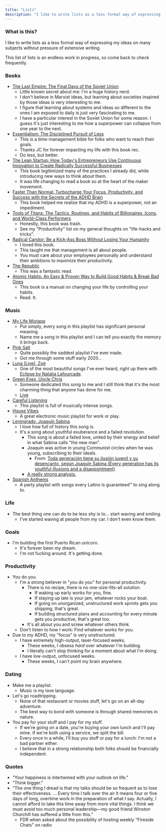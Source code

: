 ```yaml
---
title: "Lists"
description: "I like to write lists as a less formal way of expressing my ideas on many subjects."
---
```


### What is this?

I like to write lists as a less formal way of expressing my ideas on many subjects without pressure of extensive writing.

This list of lists is an endless work in progress, so come back to check frequently.

### Books 

- [The Last Empire: The Final Days of the Soviet Union](https://www.amazon.com/Last-Empire-Final-Soviet-Union/dp/0465046711)
  - Little known secret about me: I'm a huge history nerd.
  - I don't believe in Marxist ideas, but learning about societies inspired by those ideas is very interesting to me.
  - I figure that learning about systems and ideas so different to the ones I am exposed to daily is just very fascinating to me.
  - I have a particular interest in the Soviet Union for some reason. I guess it's just interesting to me how a superpower can collapse from one year to the next.
- [Essentialism: The Disciplined Pursuit of Less](https://www.amazon.com/Essentialism-Disciplined-Pursuit-Greg-McKeown/dp/0804137382)
  - This is a time-management bible for folks who want to reach their goals.
  - Thanks JC for forever impacting my life with this book rec.
  - Do less, but better.
- [The Lean Startup: How Today's Entrepreneurs Use Continuous Innovation to Create Radically Successful Businesses](https://www.amazon.com/Lean-Startup-Entrepreneurs-Continuous-Innovation/dp/0307887898#ace-g9766277718)
  - This book legitimized many of the practices I already did, while introducing new ways to think about them.
  - It was life changing to read a book so at the heart of the maker movement.
- [Faster Than Normal: Turbocharge Your Focus, Productivity, and Success with the Secrets of the ADHD Brain](https://www.amazon.com/-/es/Peter-Shankman-ebook/dp/B01NARNVTX/ref=sr_1_1?__mk_es_US=%C3%85M%C3%85%C5%BD%C3%95%C3%91&dchild=1&keywords=faster+than+normal&qid=1612375018&s=books&sr=1-1)
  - This book helped me realize that my ADHD is a superpower, not an impediment.
- [Tools of Titans: The Tactics, Routines, and Habits of Billionaires, Icons, and World-Class Performers](https://www.amazon.com/-/es/Timothy-Ferriss-ebook/dp/B01HSMRWNU/ref=sr_1_1?__mk_es_US=%C3%85M%C3%85%C5%BD%C3%95%C3%91&dchild=1&keywords=tools+of+titans&qid=1612375059&s=books&sr=1-1)
  - Honestly, this book was trash.
  - See my "Productivity" list on my general thoughts on "life-hacks and tricks".
- [Radical Candor: Be a Kick-Ass Boss Without Losing Your Humanity](https://www.amazon.com/-/es/Kim-Scott/dp/1250235375/ref=sxts_sxwds-bia-wc-rsf1_0?__mk_es_US=%C3%85M%C3%85%C5%BD%C3%95%C3%91&cv_ct_cx=radical+candor&dchild=1&keywords=radical+candor&pd_rd_i=1250235375&pd_rd_r=84ed2db2-03d2-4304-a68e-3bb2deb1c373&pd_rd_w=EPVDw&pd_rd_wg=KhxBJ&pf_rd_p=5d815bf0-8407-4925-96a4-1fe69f424373&pf_rd_r=9Q71D6STY4G1T726MQMK&psc=1&qid=1612375099&s=books&sr=1-1-526ea17f-3f73-4b50-8cd8-6acff948fa5a)
  - I loved this book.
  - This taught me that management is all about people.
  - You must care about your employees personally and understand their ambitions to maximize their productivity.
- [The Republic](https://www.amazon.com/-/es/Plato/dp/1945186275/ref=sr_1_1?__mk_es_US=%C3%85M%C3%85%C5%BD%C3%95%C3%91&dchild=1&keywords=the+republic&qid=1612375222&s=books&sr=1-1)
  - This was a fantastic read.
- [Atomic Habits: An Easy & Proven Way to Build Good Habits & Break Bad Ones](https://www.amazon.com/-/es/James-Clear/dp/0735211299/ref=sr_1_1?__mk_es_US=%C3%85M%C3%85%C5%BD%C3%95%C3%91&dchild=1&keywords=atomic+habits&qid=1612375264&s=books&sr=1-1)
  - This book is a manual on changing your life by controlling your habits.
  - Read. It.

### Music

- [My Life Mixtape](https://open.spotify.com/playlist/6Pt9dnYstk7x8NcqTZJ00V?si=zMOV0dYIRmqThhKWhCJs7Q)
  - Put simply, every song in this playlist has significant personal meaning.
  - Name me a song in this playlist and I can tell you exactly the memory it brings back.
- [Pink Salt](https://open.spotify.com/playlist/5IFuhe27O3R1SMzh9BBuax?si=uIfstiDaSMacnjJVMzvmEA)
  - Quite possibly the saddest playlist I've ever made.
  - Got me through some stuff early 2020...
- [Luna (Live), Zoé](https://open.spotify.com/track/7b3k8I1fncAzbk9PHnLkbX?si=ETfqXna-QO2OCXqvsf8ciQ)
  - One of the most beautiful songs I've ever heard, right up there with [Eclipse by Natalia Lafourcade](https://open.spotify.com/track/3gEQc4TtNyDxkwhQhLQTuw?si=my2__Lr2S6e5WfbIqHp-jw).
- [Green Eyes, Uncle Chris](https://open.spotify.com/track/31WU1s85w50W8gWzkP6Qmz?si=bUEuqSasQ_6MoRhfX-lx9w)
  - Someone dedicated this song to me and I still think that it's the most charming thing that anyone has done for me.
  - [Live](https://youtu.be/TaLyNA8qhBc)
- [Careful Listening](https://open.spotify.com/playlist/0wl0VvhexoOVYrrURGC7lo?si=nV4KcQ1FQ8ewHPhx3CyGVw)
  - This playlist is full of musically intense songs.
- [House Vibes](https://open.spotify.com/playlist/5pgEceOwH8twhsrFPsIyMg?si=yAKkLo6rRcSd9bTDtMdXKA)
  - A great electronic music playlist for work or play.
- [Leningrado, Joaquín Sabina](https://open.spotify.com/track/5nZoN9TU6MATEcWg4NWVSa?si=H3ra2Z4nQnu9wJITftOsZg)
  - I love how full of history this song is.
  - It's a song about youthful exuberance and a failed revolution.
    - This song is about a failed love, united by their energy and belief in what Sabina calls "the new man".
    - Joaquín was active in young Communist circles when he was young, subscribing to their ideals.
      - From: [Toda generación tiene su ilusión juvenil y su desencanto, según Joaquín Sabina (Every generation has its youthful illusions and a disappontment)](https://www.efe.com/efe/america/gente/toda-generacion-tiene-su-ilusion-juvenil-y-desencanto-segun-joaquin-sabina/20000014-3352699)
    - [A really strong analysis.](http://www.sabinabysaavedra.com/2017/04/leningrado.html)
- [Spanish Anthems](https://open.spotify.com/playlist/3SaXWjdeH8Xc2d8kf4z7Be?si=sDeS52bwQqugBlKE-KUUMw)
  - A party playlist with songs every Latino is guaranteed™️ to sing along to.
  
### Life
- The best thing one can do to be less shy is to... start waving and smiling.
  - I've started waving at people from my car. I don't even know them.

### Goals
- I'm building the first Puerto Rican unicorn. 
  - It's forever been my dream. 
  - I'm not fucking around. It's getting done. 

### Productivity

- You do you.
  - I'm a strong believer in "you do you" for personal productivity.
    - There is no recipe, there is no one-size-fits-all solution.
      - If waking up early works for you, fine.
      - If staying up late is your jam, whatever rocks your boat.
      - If going on unorganized, unstructured work sprints gets you shipping, that's great.
      - If building structured plans and accounting for every minute gets you productive, that's great too.
    - It's all about you and screw whatever others think.
  - Don't listen to how I work: Find whatever works for you.
- Due to my ADHD, my "focus" is very unstructured.
  - I have extremely high-output, laser-focused weeks.
    - These weeks, I obsess _hard_ over whatever I'm building.
    - I literally can't stop thinking for a moment about what I'm doing.
  - I have low-output, unfocused weeks.
    - These weeks, I can't point my brain anywhere.

### Dating

- Make me a playlist.
  - Music is my love language.
- Let's go roadtripping.
  - None of that restaurant or movies stuff, let's go on an all-day adventure.
  - The best way to bond with someone is through shared memories in nature.
- You pay for your stuff and I pay for my stuff.
  - If we're going on a date, you're buying your own lunch and I'll pay mine. If we're both using a service, we split the bill.
  - Every once in a while, I'll buy you stuff or pay for a lunch: I'm not a bad partner either.
  - I believe that in a strong relationship both folks should be financially independent.

### Quotes

- "Your happiness is intertwined with your outlook on life."
- "Think bigger."
- "The one thing I dread is that my talks should be so frequent as to lose their effectiveness. ... Every time I talk over the air it means four or five days of long, overtime work in the preparation of what I say. Actually, I cannot afford to take this time away from more vital things. I think we must avoid too much personal leadership—my good friend Winston Churchill has suffered a little from this."
  - FDR when asked about the possibility of hosting weekly "Fireside Chats" on radio
